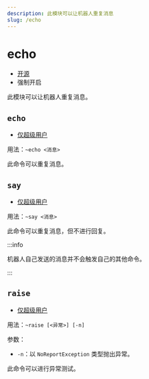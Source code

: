 ```yaml
---
description: 此模块可以让机器人重复消息
slug: /echo
---
```


# echo

-   [开源](/docs/help/faq#为什么有些模块没有开源)
-   强制开启

此模块可以让机器人重复消息。

## `echo`

-   [仅超级用户](permissions)

用法：`~echo <消息>`

此命令可以重复消息。

## `say`

-   [仅超级用户](permissions)

用法：`~say <消息>`

此命令可以重复消息，但不进行回复。

:::info

机器人自己发送的消息并不会触发自己的其他命令。

:::

## `raise`

-   [仅超级用户](permissions)

用法：`~raise [<异常>] [-n]`

参数：

-   `-n`：以 `NoReportException` 类型抛出异常。

此命令可以进行异常测试。
